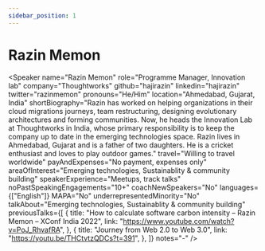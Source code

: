 ```yaml
---
sidebar_position: 1
---
```



# Razin Memon

<Speaker
  name="Razin Memon"
  role="Programme Manager, Innovation lab"
  company="Thoughtworks"
  github="hajirazin"
  linkedin="hajirazin"
  twitter="razinmemon"
  pronouns="He/Him"
  location="Ahmedabad, Gujarat, India"
  shortBiography="Razin has worked on helping organizations in their cloud migrations journeys, team restructuring, designing evolutionary architectures and forming communities. Now, he heads the Innovation Lab at Thoughtworks in India, whose primary responsibility is to keep the company up to date in the emerging technologies space. Razin lives in Ahmedabad, Gujarat and is a father of two daughters. He is a cricket enthusiast and loves to play outdoor games."
  travel="Willing to travel worldwide"
  payAndExpenses="No payment, expenses only"
  areaOfInterest="Emerging technologies, Sustainablity & community building"
  speakerExperience="Meetups, track talks"
  noPastSpeakingEngagements="10+"
  coachNewSpeakers="No"
  languages={["English"]}
  MAPA="No"
  underrepresentedMinority="No"
  talkAbout="Emerging technologies, Sustainablity & community building"
  previousTalks={[
    {
      title: "How to calculate software carbon intensity – Razin Memon – XConf India 2022",
      link: "https://www.youtube.com/watch?v=PoJ_RhvafRA",
    },
    {
      title: "Journey from Web 2.0 to Web 3.0",
      link: "https://youtu.be/THCtvtzQDCs?t=391",
    },
  ]}
  notes="-"
/>


